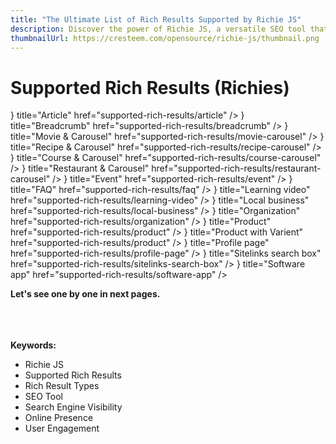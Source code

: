 ---
title: "The Ultimate List of Rich Results Supported by Richie JS"
description: Discover the power of Richie JS, a versatile SEO tool that supports a wide range of rich results, including Article, Breadcrumb, Movie, Recipe, Course, Restaurant, Event, FAQ, Learning Video, Local Business, Organization, Product, and more. Learn how to simplify your SEO process and boost your online visibility with our innovative solution.
thumbnailUrl: https://cresteem.com/opensource/richie-js/thumbnail.png
---


# Supported Rich Results (Richies)

<Cards>
  <Card icon={<RiArticleLine />} title="Article" href="supported-rich-results/article" />
  <Card icon={<RiNodeTree />} title="Breadcrumb" href="supported-rich-results/breadcrumb" />
  <Card icon={<RiMovie2Line />} title="Movie & Carousel" href="supported-rich-results/movie-carousel" />
  <Card icon={<RiBowlLine />} title="Recipe & Carousel" href="supported-rich-results/recipe-carousel" />
  <Card icon={<RiGraduationCapLine />} title="Course & Carousel" href="supported-rich-results/course-carousel" />
  <Card icon={<RiRestaurantLine />} title="Restaurant & Carousel" href="supported-rich-results/restaurant-carousel" />
  <Card icon={< RiCalendarEventLine/>} title="Event" href="supported-rich-results/event" />
  <Card icon={<RiQuestionAnswerLine />} title="FAQ" href="supported-rich-results/faq" />
  <Card icon={<RiVideoLine />} title="Learning video" href="supported-rich-results/learning-video" />
  <Card icon={<RiStoreLine/>} title="Local business" href="supported-rich-results/local-business" />
  <Card icon={<RiHotelLine />} title="Organization" href="supported-rich-results/organization" />
  <Card icon={<RiShoppingBagLine />} title="Product" href="supported-rich-results/product" />
  <Card icon={<RiShoppingCartLine />} title="Product with Varient" href="supported-rich-results/product" />
  <Card icon={<RiAccountCircleLine />} title="Profile page" href="supported-rich-results/profile-page" />
  <Card icon={<RiSearchLine />} title="Sitelinks search box" href="supported-rich-results/sitelinks-search-box" />
  <Card icon={<RiAppsLine />} title="Software app" href="supported-rich-results/software-app" />
</Cards>


**Let's see one by one in next pages.**


<br/>
<br/>
<br/>
<strong>Keywords:</strong>
<ul className={style.keywords}>
    <li>Richie JS</li>
    <li>Supported Rich Results</li>
    <li>Rich Result Types</li>
    <li>SEO Tool</li>
    <li>Search Engine Visibility</li>
    <li>Online Presence</li>
    <li>User Engagement</li>
</ul>
